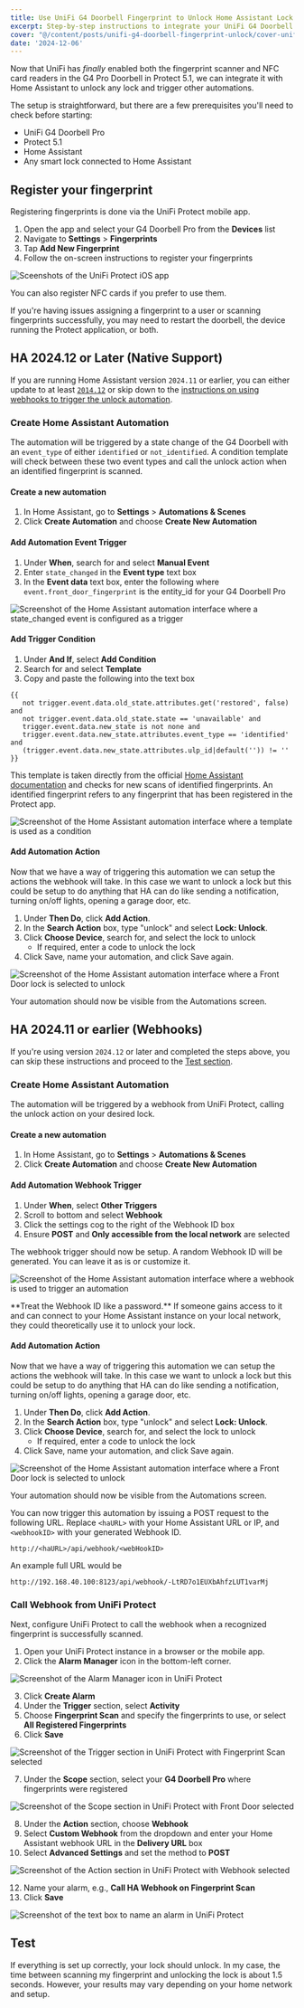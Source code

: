 ```yaml
---
title: Use UniFi G4 Doorbell Fingerprint to Unlock Home Assistant Lock
excerpt: Step-by-step instructions to integrate your UniFi G4 Doorbell Pro with Home Assistant, enabling smart lock control and automations using its new fingerprint scanner and NFC reader features.
cover: "@/content/posts/unifi-g4-doorbell-fingerprint-unlock/cover-unifi-doorbell-fingerprint.png"
date: '2024-12-06'
---
```


Now that UniFi has *finally* enabled both the fingerprint scanner and NFC card readers in the G4 Pro Doorbell in Protect 5.1, we can integrate it with Home Assistant to unlock any lock and trigger other automations.

The setup is straightforward, but there are a few prerequisites you'll need to check before starting:

* UniFi G4 Doorbell Pro
* Protect 5.1
* Home Assistant
* Any smart lock connected to Home Assistant

## Register your fingerprint

Registering fingerprints is done via the UniFi Protect mobile app.

1. Open the app and select your G4 Doorbell Pro from the **Devices** list
2. Navigate to **Settings** > **Fingerprints**
3. Tap **Add New Fingerprint**
5. Follow the on-screen instructions to register your fingerprints

![Sceenshots of the UniFi Protect iOS app](@/content/posts/unifi-g4-doorbell-fingerprint-unlock/screenshot-protect-app-fingerprint.png)

You can also register NFC cards if you prefer to use them.

<Aside type="info">
    If you're having issues assigning a fingerprint to a user or scanning fingerprints successfully, you may need to restart the doorbell, the device running the Protect application, or both.
</Aside>

## HA 2024.12 or Later (Native Support)

If you are running Home Assistant version `2024.11` or earlier, you can either update to at least [`2014.12`](https://www.home-assistant.io/blog/2024/12/04/release-202412/) or skip down to the [instructions on using webhooks to trigger the unlock automation](#ha-202411-or-earlier-webhooks).

### Create Home Assistant Automation
The automation will be triggered by a state change of the G4 Doorbell with an `event_type` of either `identified` or `not_identified`. A condition template will check between these two event types and call the unlock action when an identified fingerprint is scanned.

#### Create a new automation

1. In Home Assistant, go to **Settings** > **Automations & Scenes**
2. Click **Create Automation** and choose **Create New Automation**

#### Add Automation Event Trigger

1. Under **When**, search for and select **Manual Event**
2. Enter `state_changed` in the **Event type** text box
3. In the **Event data** text box, enter the following where `event.front_door_fingerprint` is the entity_id for your G4 Doorbell Pro

![Screenshot of the Home Assistant automation interface where a state_changed event is configured as a trigger](@/content/posts/unifi-g4-doorbell-fingerprint-unlock/screenshot-ha-automation-when.png)

#### Add Trigger Condition
1. Under **And If**, select **Add Condition**
2. Search for and select **Template**
3. Copy and paste the following into the text box

```jinja
{{
   not trigger.event.data.old_state.attributes.get('restored', false) and
   not trigger.event.data.old_state.state == 'unavailable' and
   trigger.event.data.new_state is not none and
   trigger.event.data.new_state.attributes.event_type == 'identified' and
   (trigger.event.data.new_state.attributes.ulp_id|default('')) != ''
}}
```

This template is taken directly from the official [Home Assistant documentation](https://www.home-assistant.io/integrations/unifiprotect#example-g4-doorbell-fingerprint-identified-automation) and checks for new scans of identified fingerprints. An identified fingerprint refers to any fingerprint that has been registered in the Protect app.

![Screenshot of the Home Assistant automation interface where a template is used as a condition](@/content/posts/unifi-g4-doorbell-fingerprint-unlock/screenshot-ha-automation-and-if.png)

#### Add Automation Action
Now that we have a way of triggering this automation we can setup the actions the webhook will take. In this case we want to unlock a lock but this could be setup to do anything that HA can do like sending a notification, turning on/off lights, opening a garage door, etc.

1. Under **Then Do**, click **Add Action**.
2. In the **Search Action** box, type "unlock" and select **Lock: Unlock**.
3. Click **Choose Device**, search for, and select the lock to unlock
    * If required, enter a code to unlock the lock
4. Click Save, name your automation, and click Save again.

![Screenshot of the Home Assistant automation interface where a Front Door lock is selected to unlock](@/content/posts/unifi-g4-doorbell-fingerprint-unlock/screenshot-ha-automation-then-do.png)

Your automation should now be visible from the Automations screen.

## HA 2024.11 or earlier (Webhooks)

If you're using version `2024.12` or later and completed the steps above, you can skip these instructions and proceed to the [Test section](#test).

### Create Home Assistant Automation

The automation will be triggered by a webhook from UniFi Protect, calling the unlock action on your desired lock.

#### Create a new automation

1. In Home Assistant, go to **Settings** > **Automations & Scenes**
2. Click **Create Automation** and choose **Create New Automation**

#### Add Automation Webhook Trigger

1. Under **When**, select **Other Triggers**
3. Scroll to bottom and select **Webhook**
3. Click the settings cog to the right of the Webhook ID box
4. Ensure **POST** and **Only accessible from the local network** are selected

The webhook trigger should now be setup. A random Webhook ID will be generated. You can leave it as is or customize it.

![Screenshot of the Home Assistant automation interface where a webhook is used to trigger an automation](@/content/posts/unifi-g4-doorbell-fingerprint-unlock/screenshot-ha-automation-trigger.png)

<Aside type="alert">
    **Treat the Webhook ID like a password.** If someone gains access to it and can connect to your Home Assistant instance on your local network, they could theoretically use it to unlock your lock.
</Aside>

#### Add Automation Action
Now that we have a way of triggering this automation we can setup the actions the webhook will take. In this case we want to unlock a lock but this could be setup to do anything that HA can do like sending a notification, turning on/off lights, opening a garage door, etc.

1. Under **Then Do**, click **Add Action**.
2. In the **Search Action** box, type "unlock" and select **Lock: Unlock**.
3. Click **Choose Device**, search for, and select the lock to unlock
    * If required, enter a code to unlock the lock
4. Click Save, name your automation, and click Save again.

![Screenshot of the Home Assistant automation interface where a Front Door lock is selected to unlock](@/content/posts/unifi-g4-doorbell-fingerprint-unlock/screenshot-ha-automation-then-do.png)

Your automation should now be visible from the Automations screen.

You can now trigger this automation by issuing a POST request to the following URL. Replace `<haURL>` with your Home Assistant URL or IP, and `<webhookID>` with your generated Webhook ID.

```
http://<haURL>/api/webhook/<webHookID>
```

An example full URL would be

```
http://192.168.40.100:8123/api/webhook/-LtRD7o1EUXbAhfzLUT1varMj
```

### Call Webhook from UniFi Protect

Next, configure UniFi Protect to call the webhook when a recognized fingerprint is successfully scanned.

1. Open your UniFi Protect instance in a browser or the mobile app.
2. Click the **Alarm Manager** icon in the bottom-left corner.

![Screenshot of the Alarm Manager icon in UniFi Protect](@/content/posts/unifi-g4-doorbell-fingerprint-unlock/screenshot-unifi-protect-alarm-manager.png)

3. Click **Create Alarm**
4. Under the **Trigger** section, select **Activity**
5. Choose **Fingerprint Scan** and specify the fingerprints to use, or select **All Registered Fingerprints**
6. Click **Save**

![Screenshot of the Trigger section in UniFi Protect with Fingerprint Scan selected](@/content/posts/unifi-g4-doorbell-fingerprint-unlock/screenshot-unifi-protect-alarm-trigger.png)

7. Under the **Scope** section, select your **G4 Doorbell Pro** where fingerprints were registered

![Screenshot of the Scope section in UniFi Protect with Front Door selected](@/content/posts/unifi-g4-doorbell-fingerprint-unlock/screenshot-unifi-protect-alarm-scope.png)

8. Under the **Action** section, choose **Webhook**
9. Select **Custom Webhook** from the dropdown and enter your Home Assistant webhook URL in the **Delivery URL** box
11. Select **Advanced Settings** and set the method to **POST**

![Screenshot of the Action section in UniFi Protect with Webhook selected](@/content/posts/unifi-g4-doorbell-fingerprint-unlock/screenshot-unifi-protect-alarm-action.png)

12. Name your alarm, e.g., **Call HA Webhook on Fingerprint Scan**
13. Click **Save**

![Screenshot of the text box to name an alarm in UniFi Protect](@/content/posts/unifi-g4-doorbell-fingerprint-unlock/screenshot-unifi-protect-alarm-save.png)

## Test

If everything is set up correctly, your lock should unlock. In my case, the time between scanning my fingerprint and unlocking the lock is about 1.5 seconds. However, your results may vary depending on your home network and setup.

<YouTubeEmbed id="mta9JiiQxF4" />
